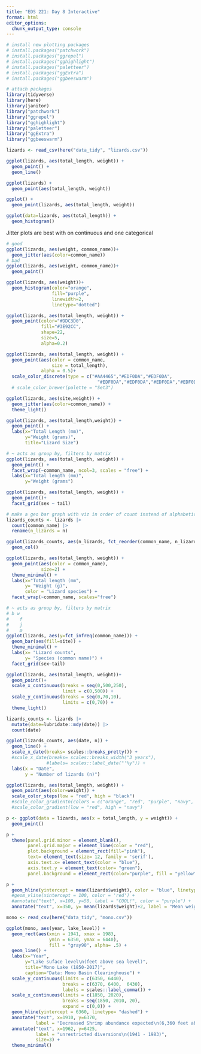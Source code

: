 ```yaml
---
title: "EDS 221: Day 8 Interactive"
format: html
editor_options: 
  chunk_output_type: console
---
```


```r
# install new plotting packages
# install.packages("patchwork")
# install.packages("ggrepel")
# install.packages("gghighlight")
# install.packages("paletteer")
# install.packages("ggExtra")
# install.packages("ggbeeswarm")
```

```r
# attach packages
library(tidyverse)
library(here)
library(janitor)
library("patchwork")
library("ggrepel")
library("gghighlight")
library("paletteer")
library("ggExtra")
library("ggbeeswarm")
```


```r
lizards <- read_csv(here("data_tidy", "lizards.csv"))
```

```r
ggplot(lizards, aes(total_length, weight)) + 
  geom_point() +
  geom_line()

ggplot(lizards) + 
  geom_point(aes(total_length, weight)) 

ggplot() + 
  geom_point(lizards, aes(total_length, weight))
```

```r
ggplot(data=lizards, aes(total_length)) +
  geom_histogram()
```


Jitter plots are best with on continuous and one categorical 

```r
# good
ggplot(lizards, aes(weight, common_name))+
  geom_jitter(aes(color=common_name))
# bad 
ggplot(lizards, aes(weight, common_name))+
  geom_point()
```


```r
ggplot(lizards, aes(weight))+
  geom_histogram(color="orange", 
                 fill="purple",
                 linewidth=2,
                 linetype="dotted")
```

```r
ggplot(lizards, aes(total_length, weight)) +
  geom_point(color="#DDC3D0",
             fill="#3E92CC",
             shape=22,
             size=5,
             alpha=0.2)
```

```r
ggplot(lizards, aes(total_length, weight)) +
  geom_point(aes(color = common_name, 
                 size = total_length),
             alpha = 0.5)+
  scale_color_discrete(type = c("#AA4465","#EDF0DA","#EDF0DA",
                                  "#EDF0DA","#EDF0DA","#EDF0DA","#EDF0DA"))
  # scale_color_brewer(palette = "Set3")
```

```r
ggplot(lizards, aes(site,weight)) +
  geom_jitter(aes(color=common_name)) +
  theme_light()
```

```r
ggplot(lizards, aes(total_length,weight)) +
  geom_point() +
  labs(x="Total Length (mm)",
       y="Weight (grams)",
       title="Lizard Size")

```



```r
# ~ acts as group by, filters by matrix
ggplot(lizards, aes(total_length, weight)) +
  geom_point() +
  facet_wrap(~common_name, ncol=3, scales = "free") +
  labs(x="Total length (mm)",
       y="Weight (grams")
```

```r
ggplot(lizards, aes(total_length, weight)) +
  geom_point()+
  facet_grid(sex ~ tail)
```

```r
# make a geo bar graph with viz in order of count instead of alphabetical order
lizards_counts <- lizards |> 
  count(common_name) |> 
  rename(n_lizards = n)

ggplot(lizards_counts, aes(n_lizards, fct_reorder(common_name, n_lizards))) +
  geom_col()
```

```r
ggplot(lizards, aes(total_length, weight)) +
  geom_point(aes(color = common_name),
             size=2) +
  theme_minimal() +
  labs(x="Total length (mm",
       y= "Weight (g)",
       color = "Lizard species") +
  facet_wrap(~common_name, scales="free")
```

```r
# ~ acts as group by, filters by matrix
# b w 
#    f
#    j
#    m
ggplot(lizards, aes(y=fct_infreq(common_name))) +
  geom_bar(aes(fill=site)) +
  theme_minimal() +
  labs(x= "Lizard counts",
       y= "Species (common name)") +
  facet_grid(sex~tail)
```

```r
ggplot(lizards, aes(total_length, weight))+
  geom_point()+
  scale_x_continuous(breaks = seq(0,500,250),
                     limit = c(0,500)) +
  scale_y_continuous(breaks = seq(0,70,10),
                     limits = c(0,70)) +
  theme_light()
```

```r
lizards_counts <- lizards |> 
  mutate(date=lubridate::mdy(date)) |> 
  count(date)

ggplot(lizards_counts, aes(date, n)) +
  geom_line() +
  scale_x_date(breaks= scales::breaks_pretty()) + 
  #scale_x_date(breaks= scales::breaks_width("3 years"),
               #labels= scales::label_date("'%y")) +
  labs(x = "Date",
       y = "Number of lizards (n)")
```

```r
ggplot(lizards, aes(total_length, weight)) +
  geom_point(aes(color=weight)) +
  scale_color_steps(low = "red", high = "black")
  #scale_color_gradientn(colors = c("orange", "red", "purple", "navy", "black"))
  #scale_color_gradient(low = "red", high = "navy")
```


```r
p <- ggplot(data = lizards, aes(x = total_length, y = weight)) +
  geom_point()

p + 
  theme(panel.grid.minor = element_blank(),
        panel.grid.major = element_line(color = "red"),
        plot.background = element_rect(fill="pink"),
        text= element_text(size= 12, family = 'serif'),
        axis.text.x= element_text(color = "blue"),
        axis.text.y = element_text(color= "green"),
        panel.background = element_rect(color="purple", fill = "yellow"))
```

```r
p +
  geom_hline(yintercept = mean(lizards$weight), color = "blue", linetype = "dashed") +
  #geom_vline(xintercept = 100, color = 'red') +
  #annotate("text", x=100, y=50, label = "COOL!", color = "purple") +
  annotate("text", x=350, y= mean(lizards$weight)+2, label = "Mean weight")
```

```r
mono <- read_csv(here("data_tidy", "mono.csv"))

ggplot(mono, aes(year, lake_level)) +
  geom_rect(aes(xmin = 1941, xmax = 1983,
                ymin = 6350, ymax = 6440),
                fill = "gray90", alpha= .5) +
  geom_line() +
  labs(x="Year",
       y="Lake suface level\n(feet above sea level)",
       title="Mono Lake (1850-2017)",
       caption="Data: Mono Basin Clearinghouse") +
  scale_y_continuous(limits = c(6350, 6440),
                     breaks = c(6370, 6400,  6430),
                     labels = scales::label_comma()) +
  scale_x_continuous(limits = c(1850, 2020),
                     breaks = seq(1850, 2010, 20),
                     expand = c(0,0)) +
  geom_hline(yintercept = 6360, linetype= "dashed") +
  annotate("text", x=1910, y=6370,
           label = "Decreased Shrimp abundance expected\n(6,360 feet above sea level)") +
  annotate("text", x=1962, y=6425,
           label = "unrestricted diversions\n(1941 - 1983)",
           size=3) +
  theme_minimal()
```


